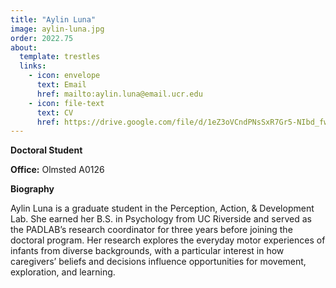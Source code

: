 ```yaml
---
title: "Aylin Luna"
image: aylin-luna.jpg
order: 2022.75
about:
  template: trestles
  links:
    - icon: envelope
      text: Email
      href: mailto:aylin.luna@email.ucr.edu
    - icon: file-text
      text: CV
      href: https://drive.google.com/file/d/1eZ3oVCndPNsSxR7Gr5-NIbd_fwFEBq5M/view?usp=sharing
---
```


[**Doctoral Student**]{.text-primary}

**Office:** Olmsted A0126 <br/>

**Biography**

Aylin Luna is a graduate student in the Perception, Action, & Development Lab. She earned her B.S. in Psychology from UC Riverside and served as the PADLAB’s research coordinator for three years before joining the doctoral program. Her research explores the everyday motor experiences of infants from diverse backgrounds, with a particular interest in how caregivers’ beliefs and decisions influence opportunities for movement, exploration, and learning.